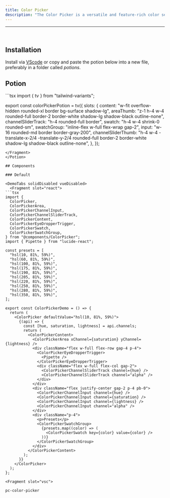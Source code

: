```yaml
---
title: Color Picker
description: "The Color Picker is a versatile and feature-rich color selection tool for your applications. It provides support for different color spaces, user interaction, and accessibility."
---
```

---


<div class="p-4 w-full flex justify-center items-center bg-surface-2 rounded-md">
    <div className="flex items-center w-full justify-center">
      <ColorPicker client:only="react"/>
    </div>
</div>

<br />

## Installation

Install via [VScode](/docs/getting-started/vsc) or copy and paste the potion below into a new file, preferably in a folder called *potions*.

## Potion 

<Potion>
<Fragment slot="contentSlot">
```tsx
import { tv } from "tailwind-variants";

export const colorPickerPotion = tv({
  slots: {
    content: "w-fit overflow-hidden rounded-xl border bg-surface shadow-lg",
    areaThumb:
      "z-1 h-4 w-4 rounded-full border-2 border-white shadow-lg shadow-black outline-none",
    channelSliderTrack: "h-4 rounded-full border",
    swatch: "h-4 w-4 shrink-0 rounded-sm",
    swatchGroup: "inline-flex w-full flex-wrap gap-2",
    input: "w-16 rounded-md border border-gray-200",
    channelSliderThumb:
      "h-4 w-4 -translate-x-2/4 -translate-y-2/4 rounded-full border-2 border-white shadow-lg shadow-black outline-none",
  },
});

```
</Fragment>
</Potion>

## Components 

### Default 

<DemoTabs solidDisabled vueDisabled>
  <Fragment slot="react">
```tsx
import {
  ColorPicker,
  ColorPickerArea,
  ColorPickerChannelInput,
  ColorPickerChannelSliderTrack,
  ColorPickerContent,
  ColorPickerEyeDropperTrigger,
  ColorPickerSwatch,
  ColorPickerSwatchGroup,
} from "@components/ColorPicker";
import { Pipette } from "lucide-react";

const presets = [
  "hsl(10, 81%, 59%)",
  "hsl(60, 81%, 59%)",
  "hsl(100, 81%, 59%)",
  "hsl(175, 81%, 59%)",
  "hsl(190, 81%, 59%)",
  "hsl(205, 81%, 59%)",
  "hsl(220, 81%, 59%)",
  "hsl(250, 81%, 59%)",
  "hsl(280, 81%, 59%)",
  "hsl(350, 81%, 59%)",
];

export const ColorPickerDemo = () => {
  return (
    <ColorPicker defaultValue="hsl(10, 81%, 59%)">
      {(api) => {
        const [hue, saturation, lightness] = api.channels;
        return (
          <ColorPickerContent>
            <ColorPickerArea xChannel={saturation} yChannel={lightness} />
            <div className="flex w-full flex-row gap-4 p-4">
              <ColorPickerEyeDropperTrigger>
                <Pipette />
              </ColorPickerEyeDropperTrigger>
              <div className="flex w-full flex-col gap-2">
                <ColorPickerChannelSliderTrack channel={hue} />
                <ColorPickerChannelSliderTrack channel="alpha" />
              </div>
            </div>
            <div className="flex justify-center gap-2 p-4 pb-0">
              <ColorPickerChannelInput channel={hue} />
              <ColorPickerChannelInput channel={saturation} />
              <ColorPickerChannelInput channel={lightness} />
              <ColorPickerChannelInput channel="alpha" />
            </div>
            <div className="p-4">
              <p>Presets</p>
              <ColorPickerSwatchGroup>
                {presets.map((color) => (
                  <ColorPickerSwatch key={color} value={color} />
                ))}
              </ColorPickerSwatchGroup>
            </div>
          </ColorPickerContent>
        );
      }}
    </ColorPicker>
  );
};

```
  </Fragment>

    <Fragment slot="vsc">
```bash
pc-color-picker
```
  </Fragment>
</DemoTabs>
